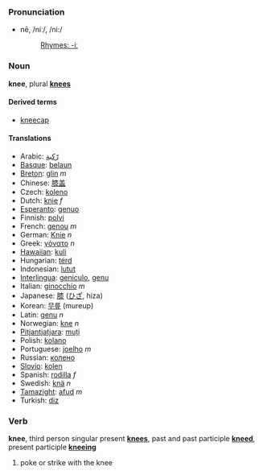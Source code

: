 ===Pronunciation===
*nē, /niː/, /ni:/
*:[[Rhymes:English:-iː|Rhymes: -iː]]

=== Noun ===
'''knee''', plural '''[[knees]]'''

====Derived terms====
*[[kneecap]]

==== Translations ====
*Arabic: [[رّكبة]]
*[[Basque]]: [[belaun]]
*[[Breton]]: [[glin]] ''m''
*Chinese: [[膝盖]]
*Czech: [[koleno]]
*Dutch: [[knie]] ''f''
*[[Esperanto]]: [[genuo]]
*Finnish: [[polvi]]
*French: [[genou]] ''m''
*German: [[Knie]] ''n''
*Greek: [[γόνατο]] ''n''
*[[Hawaiian]]: [[kuli]]
*Hungarian: [[térd]]
*Indonesian: [[lutut]]
*[[Interlingua]]: [[geniculo]], [[genu]]
*Italian: [[ginocchio]] ''m''
*Japanese: [[膝]] ([[ひざ]], hiza)
*Korean: [[무릎]] (mureup)
*Latin: [[genu]] ''n''
*Norwegian: [[kne]] ''n''
*[[Pitjantjatjara]]: [[muṯi]]
*Polish: [[kolano]]
*Portuguese: [[joelho]] ''m''
*Russian: [[колено]]
*[[Slovio]]: [[kolen]]
*Spanish: [[rodilla]] ''f''
*Swedish: [[knä]] ''n''
*[[Tamazight]]: [[afud]] ''m''
*Turkish: [[diz]]

===Verb===
'''knee''', third person singular present '''[[knees]]''', past and past participle '''[[kneed]]''', present participle '''[[kneeing]]'''

# poke or strike with the knee